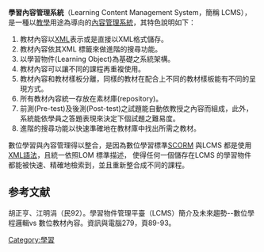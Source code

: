 {{多個問題|
{{no footnotes|time=2018-09-18T02:51:40+00:00}}
{{NPOV|time=2007-06-19T05:57:19Z}}
{{expand|time=2007-09-26T20:14:28Z}}
}}
'''學習內容管理系統'''（Learning Content Management System，簡稱 LCMS），是一種以[[教學|教學]]用途為導向的[[內容管理系統|內容管理系統]]，其特色說明如下：
# 教材內容以[[XML|XML]]表示或是直接以XML格式儲存。
# 教材內容依其XML 標籤來做進階的搜尋功能。
# 以學習物件(Learning Object)為基礎之系統架構。
# 教材內容可以讓不同的課程再重複使用。
# 教材內容和教材樣板分離，同樣的教材在配合上不同的教材樣板能有不同的呈現方式。
# 所有教材內容統一存放在素材庫(repository)。
# 前測(Pre-test)及後測(Post-test)之試題能自動依教授之內容而組成，此外，系統能依學員之答題表現來決定下個試題之難易度。
# 進階的搜尋功能以快速準確地在教材庫中找出所需之教材。

數位學習與內容管理得以整合，是因為數位學習標準[[SCORM|SCORM]] 與LCMS 都是使用[[XML語法|XML語法]]，且統一依照LOM 標準描述，
使得任何一個儲存在LCMS 的學習物件都能被快速、精確地檢索到，並且重新整合成不同的課程。


==参考文献==
<div class="references-small">
<references />
</div>胡正亨、江明涓（民92）。學習物件管理平臺（LCMS）簡介及未來趨勢--數位學程邏輯vs 數位教材內容。資訊與電腦279，頁89-93。


[[Category:學習|Category:學習]]